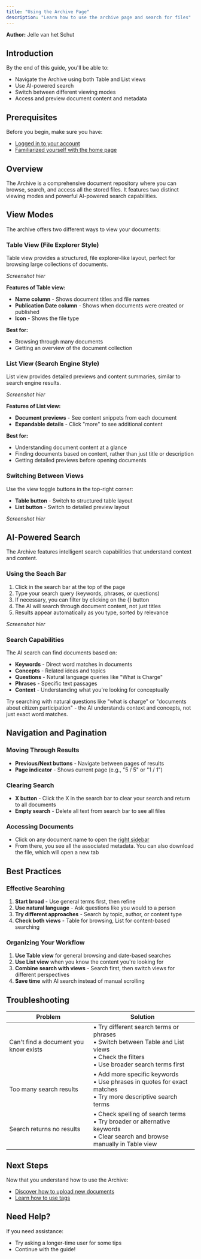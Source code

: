 ```yaml
---
title: "Using the Archive Page"
description: "Learn how to use the archive page and search for files"
---
```

**Author:** Jelle van het Schut


## Introduction

By the end of this guide, you'll be able to:

- Navigate the Archive using both Table and List views
- Use AI-powered search
- Switch between different viewing modes
- Access and preview document content and metadata

## Prerequisites

Before you begin, make sure you have:

- [Logged in to your account](content/guide/01-getting-started/02-login) 
- [Familiarized yourself with the home page](content/guide/02-using-the-application/01-home)

## Overview

The Archive is a comprehensive document repository where you can browse, search, and access all the stored files. It features two distinct viewing modes and powerful AI-powered search capabilities.

## View Modes

The archive offers two different ways to view your documents:

### Table View (File Explorer Style)

Table view provides a structured, file explorer-like layout, perfect for browsing large collections of documents.

*Screenshot hier*

**Features of Table view:**

- **Name column** - Shows document titles and file names
- **Publication Date column** - Shows when documents were created or published
- **Icon** - Shows the file type

**Best for:**

- Browsing through many documents
- Getting an overview of the document collection

### List View (Search Engine Style)

List view provides detailed previews and content summaries, similar to search engine results.

*Screenshot hier*

**Features of List view:**

- **Document previews** - See content snippets from each document
- **Expandable details** - Click "more" to see additional content

**Best for:**

- Understanding document content at a glance
- Finding documents based on content, rather than just title or description
- Getting detailed previews before opening documents

### Switching Between Views

Use the view toggle buttons in the top-right corner:

- **Table button** - Switch to structured table layout
- **List button** - Switch to detailed preview layout

*Screenshot hier*

## AI-Powered Search

The Archive features intelligent search capabilities that understand context and content.

### Using the Seach Bar

1. Click in the search bar at the top of the page
2. Type your search query (keywords, phrases, or questions)
3. If necessary, you can filter by clicking on the {<Filter className="w-5 h-5 inline align-text-bottom" fill="#777" />} button
4. The AI will search through document content, not just titles
5. Results appear automatically as you type, sorted by relevance

*Screenshot hier*

### Search Capabilities

The AI search can find documents based on:

- **Keywords** - Direct word matches in documents
- **Concepts** - Related ideas and topics
- **Questions** - Natural language queries like "What is Charge"
- **Phrases** - Specific text passages
- **Context** - Understanding what you're looking for conceptually

<Callout title="AI Search Tip">
Try searching with natural questions like "what is charge" or "documents about citizen participation" - the AI understands context and concepts, not just exact word matches.
</Callout>

## Navigation and Pagination

### Moving Through Results

- **Previous/Next buttons** - Navigate between pages of results
- **Page indicator** - Shows current page (e.g., "5 / 5" or "1 / 1")

### Clearing Search

- **X button** - Click the X in the search bar to clear your search and return to all documents
- **Empty search** - Delete all text from search bar to see all files

### Accessing Documents

- Click on any document name to open the [right sidebar](/content/guide/03-components/02-right-sidebar.mdx)
- From there, you see all the associated metadata. You can also download the file, which will open a new tab

## Best Practices

### Effective Searching

1. **Start broad** - Use general terms first, then refine
2. **Use natural language** - Ask questions like you would to a person
3. **Try different approaches** - Search by topic, author, or content type
4. **Check both views** - Table for browsing, List for content-based searching

### Organizing Your Workflow

1. **Use Table view** for general browsing and date-based searches
2. **Use List view** when you know the content you're looking for
3. **Combine search with views** - Search first, then switch views for different perspectives
4. **Save time** with AI search instead of manual scrolling

## Troubleshooting

| Problem | Solution |
|---------|----------|
| Can't find a document you know exists | • Try different search terms or phrases<br/>• Switch between Table and List views<br/>• Check the filters<br/>• Use broader search terms first |
| Too many search results | • Add more specific keywords<br/>• Use phrases in quotes for exact matches<br/>• Try more descriptive search terms |
| Search returns no results | • Check spelling of search terms<br/>• Try broader or alternative keywords<br/>• Clear search and browse manually in Table view |

## Next Steps

Now that you understand how to use the Archive:

- [Discover how to upload new documents](/content/guide/02-using-the-application/03-new.mdx)
- [Learn how to use tags](/content/guide/02-using-the-application/03-tags.mdx)

## Need Help?

If you need assistance:

- Try asking a longer-time user for some tips
- Continue with the guide!